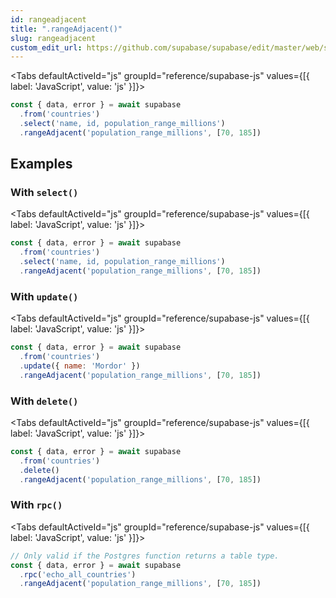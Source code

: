 ```yaml
---
id: rangeadjacent
title: ".rangeAdjacent()"
slug: rangeadjacent
custom_edit_url: https://github.com/supabase/supabase/edit/master/web/spec/supabase.yml
---
```





<Tabs
  defaultActiveId="js"
  groupId="reference/supabase-js"
  values={[{ label: 'JavaScript', value: 'js' }]}>

<TabsPanel id="js" label="js">

```js
const { data, error } = await supabase
  .from('countries')
  .select('name, id, population_range_millions')
  .rangeAdjacent('population_range_millions', [70, 185])
```


</TabsPanel>

</Tabs>

















## Examples

### With `select()`



<Tabs
  defaultActiveId="js"
  groupId="reference/supabase-js"
  values={[{ label: 'JavaScript', value: 'js' }]}>

<TabsPanel id="js" label="js">

```js
const { data, error } = await supabase
  .from('countries')
  .select('name, id, population_range_millions')
  .rangeAdjacent('population_range_millions', [70, 185])
```


</TabsPanel>

</Tabs>

### With `update()`



<Tabs
  defaultActiveId="js"
  groupId="reference/supabase-js"
  values={[{ label: 'JavaScript', value: 'js' }]}>

<TabsPanel id="js" label="js">

```js
const { data, error } = await supabase
  .from('countries')
  .update({ name: 'Mordor' })
  .rangeAdjacent('population_range_millions', [70, 185])
```


</TabsPanel>

</Tabs>

### With `delete()`



<Tabs
  defaultActiveId="js"
  groupId="reference/supabase-js"
  values={[{ label: 'JavaScript', value: 'js' }]}>

<TabsPanel id="js" label="js">

```js
const { data, error } = await supabase
  .from('countries')
  .delete()
  .rangeAdjacent('population_range_millions', [70, 185])
```


</TabsPanel>

</Tabs>

### With `rpc()`



<Tabs
  defaultActiveId="js"
  groupId="reference/supabase-js"
  values={[{ label: 'JavaScript', value: 'js' }]}>

<TabsPanel id="js" label="js">

```js
// Only valid if the Postgres function returns a table type.
const { data, error } = await supabase
  .rpc('echo_all_countries')
  .rangeAdjacent('population_range_millions', [70, 185])
```


</TabsPanel>

</Tabs>